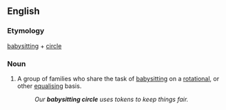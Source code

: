 ==English==

===Etymology===
[[babysitting]] + [[circle]]
===Noun===
{{en-noun|sg=[[babysitting]] [[circle]]}}

#A group of families who share the task of [[babysitting]] on a [[rotational]], or other [[equalising]] basis.
#:''Our '''babysitting circle''' uses tokens to keep things fair.''